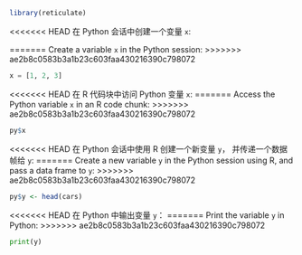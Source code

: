 ```r
library(reticulate)
```

<<<<<<< HEAD
在 Python 会话中创建一个变量 `x`:

=======
Create a variable `x` in the Python session:
>>>>>>> ae2b8c0583b3a1b23c603faa430216390c798072

```python
x = [1, 2, 3]
```

<<<<<<< HEAD
在 R 代码块中访问 Python 变量 `x`:
=======
Access the Python variable `x` in an R code chunk:
>>>>>>> ae2b8c0583b3a1b23c603faa430216390c798072

```r
py$x
```

<<<<<<< HEAD
在 Python 会话中使用 R 创建一个新变量 `y`， 并传递一个数据帧给 `y`:
=======
Create a new variable `y` in the Python session using R,
and pass a data frame to `y`:
>>>>>>> ae2b8c0583b3a1b23c603faa430216390c798072

```r
py$y <- head(cars)
```

<<<<<<< HEAD
在 Python 中输出变量 `y`：
=======
Print the variable `y` in Python:
>>>>>>> ae2b8c0583b3a1b23c603faa430216390c798072

```python
print(y)
```
